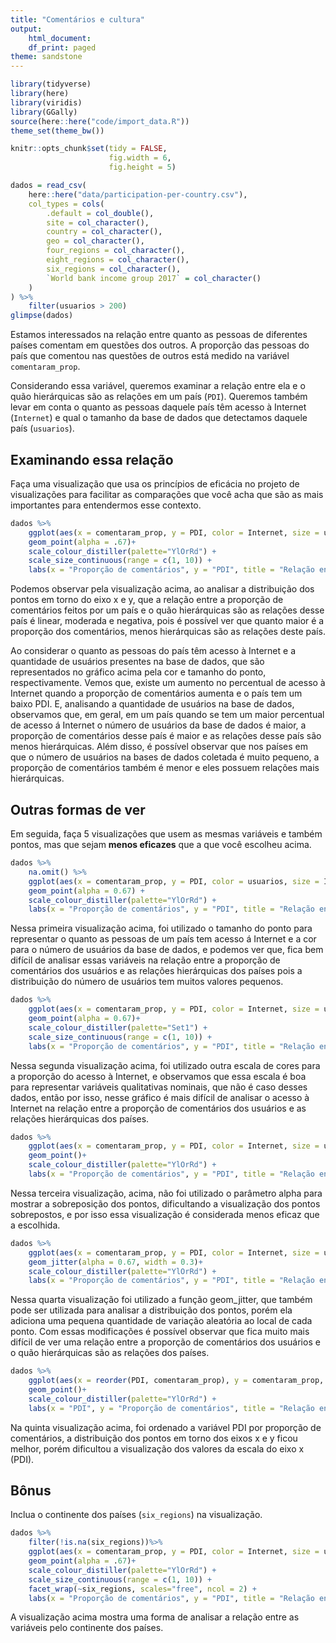 ```yaml
---
title: "Comentários e cultura"
output:
    html_document:
    df_print: paged
theme: sandstone
---
```


```r
library(tidyverse)
library(here)
library(viridis)
library(GGally)
source(here::here("code/import_data.R"))
theme_set(theme_bw())

knitr::opts_chunk$set(tidy = FALSE,
                      fig.width = 6,
                      fig.height = 5)
```

```r
dados = read_csv(
    here::here("data/participation-per-country.csv"),
    col_types = cols(
        .default = col_double(),
        site = col_character(),
        country = col_character(),
        geo = col_character(),
        four_regions = col_character(),
        eight_regions = col_character(),
        six_regions = col_character(),
        `World bank income group 2017` = col_character()
    )
) %>% 
    filter(usuarios > 200)
glimpse(dados)
```

Estamos interessados na relação entre quanto as pessoas de diferentes países comentam em questões dos outros. A proporção das pessoas do país que comentou nas questões de outros está medido na variável `comentaram_prop`. 

Considerando essa variável, queremos examinar a relação entre ela e o quão hierárquicas são as relações em um país (`PDI`). Queremos também levar em conta o quanto as pessoas daquele país têm acesso à Internet (`Internet`) e qual o tamanho da base de dados que detectamos daquele país (`usuarios`). 

## Examinando essa relação

Faça uma visualização que usa os princípios de eficácia no projeto de visualizações para facilitar as comparações que você acha que são as mais importantes para entendermos esse contexto.

```r
dados %>% 
    ggplot(aes(x = comentaram_prop, y = PDI, color = Internet, size = usuarios)) +
    geom_point(alpha = .67)+
    scale_colour_distiller(palette="YlOrRd") +
    scale_size_continuous(range = c(1, 10)) +
    labs(x = "Proporção de comentários", y = "PDI", title = "Relação entre a proporção de comentários\ne o quão hierárquicas são as relações em um país", color = "Acesso à Internet", size = "Quantidade de Usuários")
```

Podemos observar pela visualização acima, ao analisar a distribuição dos pontos em torno do eixo x e y, que a relação entre a proporção de comentários feitos por um país e o quão hierárquicas são as relações desse país é linear, moderada e negativa, pois é possível ver que quanto maior é a proporção dos comentários, menos hierárquicas são as relações deste país.

Ao considerar o quanto as pessoas do país têm acesso à Internet e a quantidade de usuários presentes na base de dados, que são representados no gráfico acima pela cor e tamanho do ponto, respectivamente. Vemos que, existe um aumento no percentual de acesso à Internet quando a proporção de comentários aumenta e o país tem um baixo PDI. E, analisando a quantidade de usuários na base de dados, observamos que, em geral, em um país quando se tem um maior percentual de acesso á Internet o número de usuários da base de dados é maior, a proporção de comentários desse país é maior e as relações desse país são menos hierárquicas. Além disso, é possível observar que nos países em que o número de usuários na bases de dados coletada é muito pequeno, a proporção de comentários também é menor e eles possuem relações mais hierárquicas.

## Outras formas de ver

Em seguida, faça 5 visualizações que usem as mesmas variáveis e também pontos, mas que sejam **menos eficazes** que a que você escolheu acima. 

```r
dados %>%
    na.omit() %>% 
    ggplot(aes(x = comentaram_prop, y = PDI, color = usuarios, size = Internet)) +
    geom_point(alpha = 0.67) +
    scale_colour_distiller(palette="YlOrRd") +
    labs(x = "Proporção de comentários", y = "PDI", title = "Relação entre a proporção de comentários\ne o quão hierárquicas são as relações em um país", color = "Quantidade de Usuários", size = "Acesso à Internet")
```

Nessa primeira visualização acima, foi utilizado o tamanho do ponto para representar o quanto as pessoas de um país tem acesso á Internet e a cor para o número de usuários da base de dados, e podemos ver que, fica bem difícil de analisar essas variáveis na relação entre a proporção de comentários dos usuários e as relações hierárquicas dos países pois a distribuição do número de usuários tem muitos valores pequenos.

```r
dados %>% 
    ggplot(aes(x = comentaram_prop, y = PDI, color = Internet, size = usuarios)) +
    geom_point(alpha = 0.67)+
    scale_colour_distiller(palette="Set1") +
    scale_size_continuous(range = c(1, 10)) +
    labs(x = "Proporção de comentários", y = "PDI", title = "Relação entre a proporção de comentários\ne o quão hierárquicas são as relações em um país", color = "Acesso à Internet", size = "Quantidade de Usuários")
```

Nessa segunda visualização acima, foi utilizado outra escala de cores para a proporção do acesso à Internet, e observamos que essa escala é boa para representar variáveis qualitativas nominais, que não é caso desses dados, então por isso, nesse gráfico é mais difícil de analisar o acesso à Internet na relação entre a proporção de comentários dos usuários e as relações hierárquicas dos países.

```r
dados %>% 
    ggplot(aes(x = comentaram_prop, y = PDI, color = Internet, size = usuarios)) +
    geom_point()+
    scale_colour_distiller(palette="YlOrRd") +
    labs(x = "Proporção de comentários", y = "PDI", title = "Relação entre a proporção de comentários\ne o quão hierárquicas são as relações em um país", color = "Acesso à Internet", size = "Quantidade de Usuários")
```

Nessa terceira visualização, acima, não foi utilizado o parâmetro alpha para mostrar a sobreposição dos pontos, dificultando a visualização dos pontos sobrepostos, e por isso essa visualização é considerada menos eficaz que a escolhida.

```r
dados %>% 
    ggplot(aes(x = comentaram_prop, y = PDI, color = Internet, size = usuarios)) +
    geom_jitter(alpha = 0.67, width = 0.3)+
    scale_colour_distiller(palette="YlOrRd") +
    labs(x = "Proporção de comentários", y = "PDI", title = "Relação entre a proporção de comentários\ne o quão hierárquicas são as relações em um país", color = "Acesso à Internet", size = "Quantidade de Usuários")
```

Nessa quarta visualização foi utilizado a função geom_jitter, que também pode ser utilizada para analisar a distribuição dos pontos, porém ela adiciona uma pequena quantidade de variação aleatória ao local de cada ponto. Com essas modificações é possível observar que fica muito mais difícil de ver uma relação entre a proporção de comentários dos usuários e o quão hierárquicas são as relações dos países.

```r
dados %>% 
    ggplot(aes(x = reorder(PDI, comentaram_prop), y = comentaram_prop, color = Internet, size = usuarios)) +
    geom_point()+
    scale_colour_distiller(palette="YlOrRd") +
    labs(x = "PDI", y = "Proporção de comentários", title = "Relação entre a proporção de comentários\ne o quão hierárquicas são as relações em um país", color = "Acesso à Internet", size = "Quantidade de Usuários")
```

Na quinta visualização acima, foi ordenado a variável PDI por proporção de comentários, a distribuição dos pontos em torno dos eixos x e y ficou melhor, porém dificultou a visualização dos valores da escala do eixo x (PDI).

## Bônus

Inclua o continente dos países (`six_regions`) na visualização.

```r
dados %>% 
    filter(!is.na(six_regions))%>% 
    ggplot(aes(x = comentaram_prop, y = PDI, color = Internet, size = usuarios)) +
    geom_point(alpha = .67)+
    scale_colour_distiller(palette="YlOrRd") +
    scale_size_continuous(range = c(1, 10)) +
    facet_wrap(~six_regions, scales="free", ncol = 2) +
    labs(x = "Proporção de comentários", y = "PDI", title = "Relação entre a proporção de comentários\ne o quão hierárquicas são as relações em um país", color = "Acesso à Internet", size = "Quantidade de Usuários")
```

A visualização acima mostra uma forma de analisar a relação entre as variáveis pelo continente dos países.


